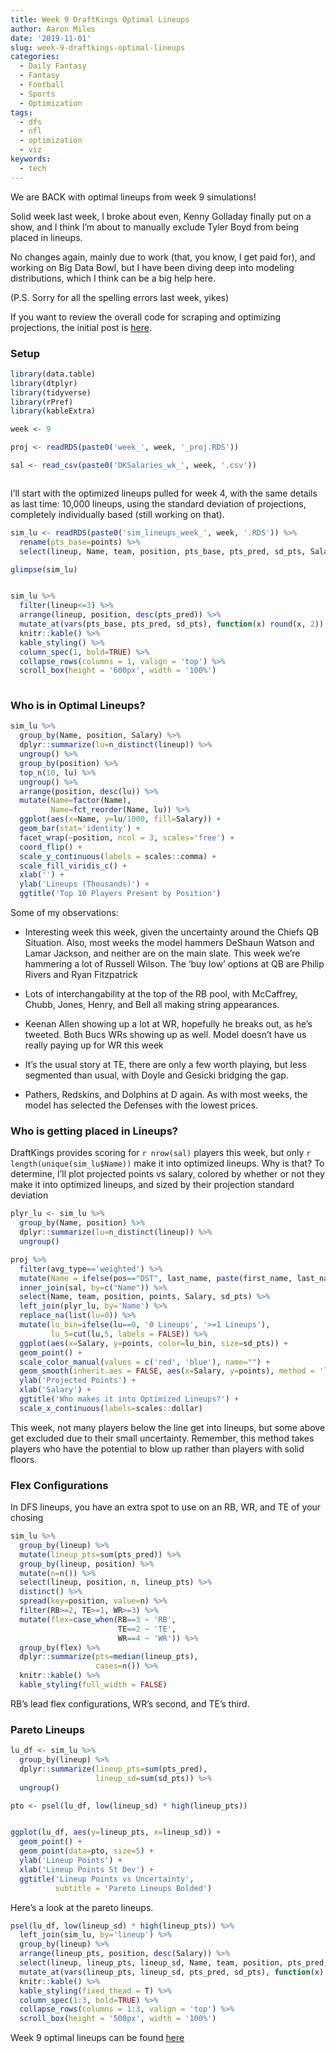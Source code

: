 ```yaml
---
title: Week 9 DraftKings Optimal Lineups
author: Aaron Miles
date: '2019-11-01'
slug: week-9-draftkings-optimal-lineups
categories:
  - Daily Fantasy
  - Fantasy
  - Football
  - Sports
  - Optimization
tags:
  - dfs
  - nfl
  - optimization
  - viz
keywords:
  - tech
---
```


We are BACK with optimal lineups from week 9 simulations!

Solid week last week, I broke about even, Kenny Golladay finally put on a show, and I think I'm about to manually exclude Tyler Boyd from being placed in lineups. 

No changes again, mainly due to work (that, you know, I get paid for), and working on Big Data Bowl, but I have been diving deep into modeling distributions, which I think can be a big help here.

(P.S. Sorry for all the spelling errors last week, yikes)

If you want to review the overall code for scraping and optimizing projections, the initial post is [here](https://amiles.netlify.com/2019/09/building-optimal-daily-fantasy-lineups-in-r/).

### Setup

```r
library(data.table)
library(dtplyr)
library(tidyverse)
library(rPref)
library(kableExtra)

week <- 9

proj <- readRDS(paste0('week_', week, '_proj.RDS'))

sal <- read_csv(paste0('DKSalaries_wk_', week, '.csv'))



```
I'll start with the optimized lineups pulled for week 4, with the same details as last time: 10,000 lineups, using the standard deviation of projections, completely individually based (still working on that).

```r

sim_lu <- readRDS(paste0('sim_lineups_week_', week, '.RDS')) %>%
  rename(pts_base=points) %>%
  select(lineup, Name, team, position, pts_base, pts_pred, sd_pts, Salary)

glimpse(sim_lu)


sim_lu %>%
  filter(lineup<=3) %>%
  arrange(lineup, position, desc(pts_pred)) %>%
  mutate_at(vars(pts_base, pts_pred, sd_pts), function(x) round(x, 2)) %>%
  knitr::kable() %>%
  kable_styling() %>%
  column_spec(1, bold=TRUE) %>%
  collapse_rows(columns = 1, valign = 'top') %>%
  scroll_box(height = '600px', width = '100%')
  

```

### Who is in Optimal Lineups?  

```r
sim_lu %>%
  group_by(Name, position, Salary) %>%
  dplyr::summarize(lu=n_distinct(lineup)) %>%
  ungroup() %>%
  group_by(position) %>%
  top_n(10, lu) %>%
  ungroup() %>%
  arrange(position, desc(lu)) %>%
  mutate(Name=factor(Name),
         Name=fct_reorder(Name, lu)) %>%
  ggplot(aes(x=Name, y=lu/1000, fill=Salary)) +
  geom_bar(stat='identity') +
  facet_wrap(~position, ncol = 3, scales='free') +
  coord_flip() +
  scale_y_continuous(labels = scales::comma) +
  scale_fill_viridis_c() +
  xlab('') +
  ylab('Lineups (Thousands)') +
  ggtitle('Top 10 Players Present by Position') 
```




Some of my observations: 

  
* Interesting week this week, given the uncertainty around the Chiefs QB Situation. Also, most weeks the model hammers DeShaun Watson and Lamar Jackson, and neither are on the main slate. This week we're hammering a lot of Russell Wilson. The 'buy low' options at QB are Philip Rivers and Ryan Fitzpatrick


* Lots of interchangability at the top of the RB pool, with McCaffrey, Chubb, Jones, Henry, and Bell all making string appearances.
  
* Keenan Allen showing up a lot at WR, hopefully he breaks out, as he's tweeted. Both Bucs WRs showing up as well. Model doesn't have us really paying up for WR this week
  
* It's the usual story at TE, there are only a few worth playing, but less segmented than usual, with Doyle and Gesicki bridging the gap. 
  
* Pathers, Redskins, and Dolphins at D again. As with most weeks, the model has selected the Defenses with the lowest prices.
  
### Who is getting placed in Lineups?

DraftKings provides scoring for `r nrow(sal)` players this week, but only `r length(unique(sim_lu$Name))` make it into optimized lineups. Why is that? To determine, I'll plot projected points vs salary, colored by whether or not they make it into optimized lineups, and sized by their projection standard deviation

```r
plyr_lu <- sim_lu %>%
  group_by(Name, position) %>%
  dplyr::summarize(lu=n_distinct(lineup)) %>%
  ungroup() 

proj %>% 
  filter(avg_type=='weighted') %>%
  mutate(Name = ifelse(pos=="DST", last_name, paste(first_name, last_name))) %>%
  inner_join(sal, by=c("Name")) %>%
  select(Name, team, position, points, Salary, sd_pts) %>%
  left_join(plyr_lu, by='Name') %>%
  replace_na(list(lu=0)) %>%
  mutate(lu_bin=ifelse(lu==0, '0 Lineups', '>=1 Lineups'),
         lu_5=cut(lu,5, labels = FALSE)) %>%
  ggplot(aes(x=Salary, y=points, color=lu_bin, size=sd_pts)) +
  geom_point() +
  scale_color_manual(values = c('red', 'blue'), name="") +
  geom_smooth(inherit.aes = FALSE, aes(x=Salary, y=points), method = 'lm', se=FALSE) +
  ylab('Projected Points') +
  xlab('Salary') +
  ggtitle('Who makes it into Optimized Lineups?') +
  scale_x_continuous(labels=scales::dollar)
```

This week, not many players below the line get into lineups, but some above get excluded due to their small uncertainty. Remember, this method takes players who have the potential to blow up rather than players with solid floors.


### Flex Configurations

In DFS lineups, you have an extra spot to use on an RB, WR, and TE of your chosing

```r
sim_lu %>%
  group_by(lineup) %>%
  mutate(lineup_pts=sum(pts_pred)) %>%
  group_by(lineup, position) %>%
  mutate(n=n()) %>%
  select(lineup, position, n, lineup_pts) %>%
  distinct() %>%
  spread(key=position, value=n) %>%
  filter(RB>=2, TE>=1, WR>=3) %>%
  mutate(flex=case_when(RB==3 ~ 'RB',
                        TE==2 ~ 'TE',
                        WR==4 ~ 'WR')) %>%
  group_by(flex) %>%
  dplyr::summarize(pts=median(lineup_pts),
                   cases=n()) %>%
  knitr::kable() %>%
  kable_styling(full_width = FALSE)

```

RB's lead flex configurations, WR's second, and TE's third.

### Pareto Lineups

```r
lu_df <- sim_lu %>%
  group_by(lineup) %>%
  dplyr::summarize(lineup_pts=sum(pts_pred),
                   lineup_sd=sum(sd_pts)) %>%
  ungroup()

pto <- psel(lu_df, low(lineup_sd) * high(lineup_pts))


ggplot(lu_df, aes(y=lineup_pts, x=lineup_sd)) +
  geom_point() +
  geom_point(data=pto, size=5) +
  ylab('Lineup Points') +
  xlab('Lineup Points St Dev') +
  ggtitle('Lineup Points vs Uncertainty',
          subtitle = 'Pareto Lineups Bolded')
```


Here's a look at the pareto lineups.

```r
psel(lu_df, low(lineup_sd) * high(lineup_pts)) %>%
  left_join(sim_lu, by='lineup') %>%
  group_by(lineup) %>%
  arrange(lineup_pts, position, desc(Salary)) %>%
  select(lineup, lineup_pts, lineup_sd, Name, team, position, pts_pred, sd_pts, Salary) %>%
  mutate_at(vars(lineup_pts, lineup_sd, pts_pred, sd_pts), function(x) round(x, 2)) %>%
  knitr::kable() %>%
  kable_styling(fixed_thead = T) %>%
  column_spec(1:3, bold=TRUE) %>%
  collapse_rows(columns = 1:3, valign = 'top') %>%
  scroll_box(height = '500px', width = '100%')

```


Week 9 optimal lineups can be found [here](https://drive.google.com/open?id=1ANNV7ejZlYHYj8_T5Q8ul8rDcqdYj66T)